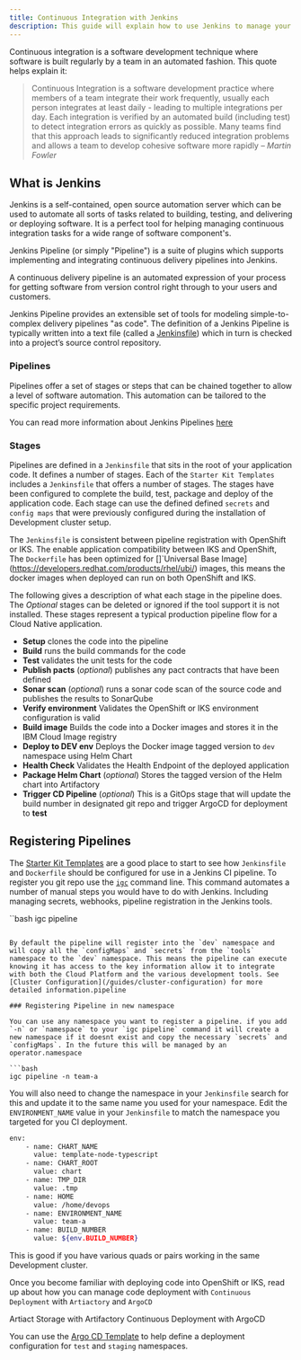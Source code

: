 ```yaml
---
title: Continuous Integration with Jenkins
description: This guide will explain how to use Jenkins to manage your Continuous Integration process
---
```


Continuous integration is a software development technique where software is built regularly by a team in an automated fashion.
This quote helps explain it:

> Continuous Integration is a software development practice where members of a team integrate their work frequently,
> usually each person integrates at least daily - leading to multiple integrations per day.
> Each integration is verified by an automated build (including test) to
> detect integration errors as quickly as possible. Many teams find that this approach leads to significantly
> reduced integration problems and allows a team to develop cohesive software more rapidly
> <cite>– Martin Fowler</cite>

## What is Jenkins

Jenkins is a self-contained, open source automation server which can be used to automate all sorts of tasks related to building, testing, and delivering or deploying software.
It is a perfect tool for helping managing continuous integration tasks for a wide range of software component's.

Jenkins Pipeline (or simply "Pipeline") is a suite of plugins which supports implementing and integrating continuous delivery pipelines into Jenkins.

A continuous delivery pipeline is an automated expression of your process for getting software from version control right through to your users and customers.

Jenkins Pipeline provides an extensible set of tools for modeling simple-to-complex delivery pipelines "as code". The definition of a Jenkins Pipeline is typically written into a text file (called a [Jenkinsfile](https://jenkins.io/doc/pipeline/tour/hello-world/)) which in turn is checked into a project’s source control repository.

### Pipelines

Pipelines offer a set of stages or steps that can be chained together to allow a level of software
automation. This automation can be tailored to the specific project requirements.

You can read more information about Jenkins Pipelines [here](https://jenkins.io/doc/book/pipeline/)

### Stages

Pipelines are defined in a `Jenkinsfile` that sits in the root of your application code. It defines a number of stages. Each of the `Starter Kit Templates` includes a `Jenkinsfile` that offers a number of stages. The stages have been configured to complete the build, test, package and deploy of the application code. Each stage can use the defined defined `secrets` and `config maps` that were previously configured during the installation of Development cluster setup.

The `Jenkinsfile` is consistent between pipeline registration with OpenShift or IKS. The enable application compatibility between IKS and OpenShift, The `Dockerfile` has been optimized for []`Universal Base Image](https://developers.redhat.com/products/rhel/ubi/) images, this means the docker images when deployed can run on both OpenShift and IKS.

The following gives a description of what each stage in the pipeline does. The *Optional* stages can be deleted or ignored if the tool support it is not installed. These stages represent a typical production pipeline flow for a Cloud Native application.

- **Setup** clones the code into the pipeline
- **Build** runs the build commands for the code
- **Test**	validates the unit tests for the code
- **Publish pacts**	(*optional*) publishes any pact contracts that have been defined
- **Sonar scan** (*optional*) runs a sonar code scan of the source code and publishes the results to SonarQube
- **Verify environment** Validates the OpenShift or IKS environment configuration is valid
- **Build image** Builds the code into a Docker images and stores it in the IBM Cloud Image registry
- **Deploy to DEV env**	Deploys the Docker image tagged version to `dev` namespace using Helm Chart
- **Health Check** Validates the Health Endpoint of the deployed application
- **Package Helm Chart** (*optional*) Stores the tagged version of the Helm chart into Artifactory
- **Trigger CD Pipeline** (*optional*) This is a GitOps stage that will update the build number in designated git repo and trigger ArgoCD for deployment to **test**


## Registering Pipelines

The [Starter Kit Templates](/starterkits/starterkittemplates/) are a good place to start to see how `Jenkinsfile` and `Dockerfile` should be configured for use in a Jenkins CI pipeline. To register you git repo use the [`igc`](/getting-started/deploy-app) command line. This command automates a number of manual steps you would have to do with Jenkins. Including managing secrets, webhooks, pipeline registration in the Jenkins tools.

``bash
igc pipeline
```

By default the pipeline will register into the `dev` namespace and will copy all the `configMaps` and `secrets` from the `tools` namespace to the `dev` namespace. This means the pipeline can execute knowing it has access to the key information allow it to integrate with both the Cloud Platform and the various development tools. See [Cluster Configuration](/guides/cluster-configuration) for more detailed information.pipeline

### Registering Pipeline in new namespace

You can use any namespace you want to register a pipeline. if you add `-n` or `namespace` to your `igc pipeline` command it will create a new namespace if it doesnt exist and copy the necessary `secrets` and `configMaps`. In the future this will be managed by an operator.namespace

```bash
igc pipeline -n team-a
```

You will also need to change the namespace in your `Jenkinsfile` search for this and update it to the same name you used for your namespace. Edit the `ENVIRONMENT_NAME` value in your `Jenkinsfile` to match the namespace you targeted for you CI deployment.

```bash
env:
    - name: CHART_NAME
      value: template-node-typescript
    - name: CHART_ROOT
      value: chart
    - name: TMP_DIR
      value: .tmp
    - name: HOME
      value: /home/devops
    - name: ENVIRONMENT_NAME
      value: team-a
    - name: BUILD_NUMBER
      value: ${env.BUILD_NUMBER}

```

This is good if you have various quads or pairs working in the same Development cluster.

Once you become familiar with deploying code into OpenShift or IKS, read up about how you can manage code deployment with `Continuous Deployment` with `Artiactory` and `ArgoCD`

<AnchorLinks small>
  <AnchorLink to="/guides/artifact-management">Artiact Storage with Artifactory</AnchorLink>
  <AnchorLink to="/guides/continuous-deployment">Continuous Deployment with ArgoCD</AnchorLink>
</AnchorLinks>

You can use the [Argo CD Template](/starterkits/argocd) to help define a deployment configuration for `test` and `staging` namespaces.
